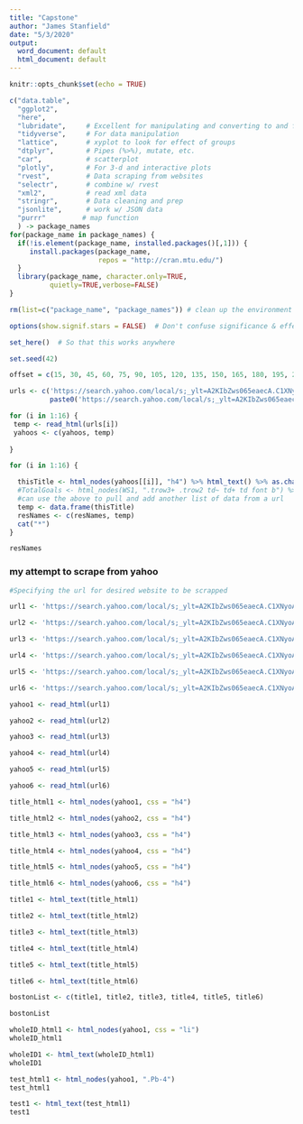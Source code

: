 ```yaml
---
title: "Capstone"
author: "James Stanfield"
date: "5/3/2020"
output:
  word_document: default
  html_document: default
---
```


```r
knitr::opts_chunk$set(echo = TRUE)

c("data.table",
  "ggplot2",
  "here",
  "lubridate",     # Excellent for manipulating and converting to and from 'date' data
  "tidyverse",     # For data manipulation
  "lattice",       # xyplot to look for effect of groups
  "dtplyr",        # Pipes (%>%), mutate, etc.
  "car",           # scatterplot
  "plotly",        # For 3-d and interactive plots
  "rvest",         # Data scraping from websites
  "selectr",       # combine w/ rvest
  "xml2",          # read xml data
  "stringr",       # Data cleaning and prep
  "jsonlite",      # work w/ JSON data
  "purrr"         # map function
  ) -> package_names
for(package_name in package_names) {
  if(!is.element(package_name, installed.packages()[,1])) {
     install.packages(package_name,
                      repos = "http://cran.mtu.edu/")
  }
  library(package_name, character.only=TRUE,
          quietly=TRUE,verbose=FALSE)
}

rm(list=c("package_name", "package_names")) # clean up the environment

options(show.signif.stars = FALSE)  # Don't confuse significance & effect size!

set_here()  # So that this works anywhere

set.seed(42)
```

```r
offset = c(15, 30, 45, 60, 75, 90, 105, 120, 135, 150, 165, 180, 195, 210, 225)

urls <- c('https://search.yahoo.com/local/s;_ylt=A2KIbZws065eaecA.C1XNyoA;_ylu=X3oDMTEyOGE3dmNtBGNvbG8DYmYxBHBvcwMxBHZ0aWQDQjg3NDZfMQRzZWMDc2M-?p=seafood+restaurants&addr=Boston%2C+MA&loc=woeid%3A2367105&fr=mcafee&guce_referrer=aHR0cHM6Ly9zZWFyY2gueWFob28uY29tL3NlYXJjaD9mcj1tY2FmZWUmdHlwZT1FMjExVVMxMDVHMCZwPWJvc3RvbittYStzZWFmb29kK3Jlc3RhdXJhbnRz&guce_referrer_sig=AQAAAIa-95qAeZP62L9EE00TWQp4Hg4S5igVQVtT7N536LnBfGr_LDdgPKjrsNOE3YDvF8Z45gggOiSopqU38TNfN6rMfWW2_kPK2Nk7rEP1PPTsXKt1hjWBaWHC5zxZsq3aRZkLshyjAico43TnxOnA8TuGQUHJCP51HJGuu9BCBM0Z&_guc_consent_skip=1588515671',
          paste0('https://search.yahoo.com/local/s;_ylt=A2KIbZws065eaecA.C1XNyoA;_ylu=X3oDMTEyOGE3dmNtBGNvbG8DYmYxBHBvcwMxBHZ0aWQDQjg3NDZfMQRzZWMDc2M-?p=seafood+restaurants&addr=Boston%2C+MA&loc=woeid%3A2367105&fr=mcafee&guce_referrer=aHR0cHM6Ly9zZWFyY2gueWFob28uY29tL3NlYXJjaD9mcj1tY2FmZWUmdHlwZT1FMjExVVMxMDVHMCZwPWJvc3RvbittYStzZWFmb29kK3Jlc3RhdXJhbnRz&guce_referrer_sig=AQAAAIa-95qAeZP62L9EE00TWQp4Hg4S5igVQVtT7N536LnBfGr_LDdgPKjrsNOE3YDvF8Z45gggOiSopqU38TNfN6rMfWW2_kPK2Nk7rEP1PPTsXKt1hjWBaWHC5zxZsq3aRZkLshyjAico43TnxOnA8TuGQUHJCP51HJGuu9BCBM0Z&_guc_consent_skip=1588515671', '&offset=',  offset))
```

```r
for (i in 1:16) {
 temp <- read_html(urls[i])
 yahoos <- c(yahoos, temp)
  
}
```


```r
for (i in 1:16) {

  thisTitle <- html_nodes(yahoos[[i]], "h4") %>% html_text() %>% as.character()
  #TotalGoals <- html_nodes(WS1, ".trow3+ .trow2 td~ td+ td font b") %>% html_text() %>% as.character()
  #can use the above to pull and add another list of data from a url
  temp <- data.frame(thisTitle)
  resNames <- c(resNames, temp)
  cat("*")
}

resNames
```


### my attempt to scrape from yahoo

```r
#Specifying the url for desired website to be scrapped

url1 <- 'https://search.yahoo.com/local/s;_ylt=A2KIbZws065eaecA.C1XNyoA;_ylu=X3oDMTEyOGE3dmNtBGNvbG8DYmYxBHBvcwMxBHZ0aWQDQjg3NDZfMQRzZWMDc2M-?p=seafood+restaurants&addr=Boston%2C+MA&loc=woeid%3A2367105&fr=mcafee&guce_referrer=aHR0cHM6Ly9zZWFyY2gueWFob28uY29tL3NlYXJjaD9mcj1tY2FmZWUmdHlwZT1FMjExVVMxMDVHMCZwPWJvc3RvbittYStzZWFmb29kK3Jlc3RhdXJhbnRz&guce_referrer_sig=AQAAAIa-95qAeZP62L9EE00TWQp4Hg4S5igVQVtT7N536LnBfGr_LDdgPKjrsNOE3YDvF8Z45gggOiSopqU38TNfN6rMfWW2_kPK2Nk7rEP1PPTsXKt1hjWBaWHC5zxZsq3aRZkLshyjAico43TnxOnA8TuGQUHJCP51HJGuu9BCBM0Z&_guc_consent_skip=1588515671'

url2 <- 'https://search.yahoo.com/local/s;_ylt=A2KIbZws065eaecA.C1XNyoA;_ylu=X3oDMTEyOGE3dmNtBGNvbG8DYmYxBHBvcwMxBHZ0aWQDQjg3NDZfMQRzZWMDc2M-?p=seafood%20restaurants&addr=Boston%2C%20MA&loc=woeid%3A2367105&fr=mcafee&guce_referrer=aHR0cHM6Ly9zZWFyY2gueWFob28uY29tL3NlYXJjaD9mcj1tY2FmZWUmdHlwZT1FMjExVVMxMDVHMCZwPWJvc3RvbittYStzZWFmb29kK3Jlc3RhdXJhbnRz&guce_referrer_sig=AQAAAIa-95qAeZP62L9EE00TWQp4Hg4S5igVQVtT7N536LnBfGr_LDdgPKjrsNOE3YDvF8Z45gggOiSopqU38TNfN6rMfWW2_kPK2Nk7rEP1PPTsXKt1hjWBaWHC5zxZsq3aRZkLshyjAico43TnxOnA8TuGQUHJCP51HJGuu9BCBM0Z&_guc_consent_skip=1588515671&offset=15'

url3 <- 'https://search.yahoo.com/local/s;_ylt=A2KIbZws065eaecA.C1XNyoA;_ylu=X3oDMTEyOGE3dmNtBGNvbG8DYmYxBHBvcwMxBHZ0aWQDQjg3NDZfMQRzZWMDc2M-?p=seafood%20restaurants&addr=Boston%2C%20MA&loc=woeid%3A2367105&fr=mcafee&guce_referrer=aHR0cHM6Ly9zZWFyY2gueWFob28uY29tL3NlYXJjaD9mcj1tY2FmZWUmdHlwZT1FMjExVVMxMDVHMCZwPWJvc3RvbittYStzZWFmb29kK3Jlc3RhdXJhbnRz&guce_referrer_sig=AQAAAIa-95qAeZP62L9EE00TWQp4Hg4S5igVQVtT7N536LnBfGr_LDdgPKjrsNOE3YDvF8Z45gggOiSopqU38TNfN6rMfWW2_kPK2Nk7rEP1PPTsXKt1hjWBaWHC5zxZsq3aRZkLshyjAico43TnxOnA8TuGQUHJCP51HJGuu9BCBM0Z&_guc_consent_skip=1588515671&offset=30'

url4 <- 'https://search.yahoo.com/local/s;_ylt=A2KIbZws065eaecA.C1XNyoA;_ylu=X3oDMTEyOGE3dmNtBGNvbG8DYmYxBHBvcwMxBHZ0aWQDQjg3NDZfMQRzZWMDc2M-?p=seafood%20restaurants&addr=Boston%2C%20MA&loc=woeid%3A2367105&fr=mcafee&guce_referrer=aHR0cHM6Ly9zZWFyY2gueWFob28uY29tL3NlYXJjaD9mcj1tY2FmZWUmdHlwZT1FMjExVVMxMDVHMCZwPWJvc3RvbittYStzZWFmb29kK3Jlc3RhdXJhbnRz&guce_referrer_sig=AQAAAIa-95qAeZP62L9EE00TWQp4Hg4S5igVQVtT7N536LnBfGr_LDdgPKjrsNOE3YDvF8Z45gggOiSopqU38TNfN6rMfWW2_kPK2Nk7rEP1PPTsXKt1hjWBaWHC5zxZsq3aRZkLshyjAico43TnxOnA8TuGQUHJCP51HJGuu9BCBM0Z&_guc_consent_skip=1588515671&offset=45'

url5 <- 'https://search.yahoo.com/local/s;_ylt=A2KIbZws065eaecA.C1XNyoA;_ylu=X3oDMTEyOGE3dmNtBGNvbG8DYmYxBHBvcwMxBHZ0aWQDQjg3NDZfMQRzZWMDc2M-?p=seafood%20restaurants&addr=Boston%2C%20MA&loc=woeid%3A2367105&fr=mcafee&guce_referrer=aHR0cHM6Ly9zZWFyY2gueWFob28uY29tL3NlYXJjaD9mcj1tY2FmZWUmdHlwZT1FMjExVVMxMDVHMCZwPWJvc3RvbittYStzZWFmb29kK3Jlc3RhdXJhbnRz&guce_referrer_sig=AQAAAIa-95qAeZP62L9EE00TWQp4Hg4S5igVQVtT7N536LnBfGr_LDdgPKjrsNOE3YDvF8Z45gggOiSopqU38TNfN6rMfWW2_kPK2Nk7rEP1PPTsXKt1hjWBaWHC5zxZsq3aRZkLshyjAico43TnxOnA8TuGQUHJCP51HJGuu9BCBM0Z&_guc_consent_skip=1588515671&offset=60'

url6 <- 'https://search.yahoo.com/local/s;_ylt=A2KIbZws065eaecA.C1XNyoA;_ylu=X3oDMTEyOGE3dmNtBGNvbG8DYmYxBHBvcwMxBHZ0aWQDQjg3NDZfMQRzZWMDc2M-?p=seafood%20restaurants&addr=Boston%2C%20MA&loc=woeid%3A2367105&fr=mcafee&guce_referrer=aHR0cHM6Ly9zZWFyY2gueWFob28uY29tL3NlYXJjaD9mcj1tY2FmZWUmdHlwZT1FMjExVVMxMDVHMCZwPWJvc3RvbittYStzZWFmb29kK3Jlc3RhdXJhbnRz&guce_referrer_sig=AQAAAIa-95qAeZP62L9EE00TWQp4Hg4S5igVQVtT7N536LnBfGr_LDdgPKjrsNOE3YDvF8Z45gggOiSopqU38TNfN6rMfWW2_kPK2Nk7rEP1PPTsXKt1hjWBaWHC5zxZsq3aRZkLshyjAico43TnxOnA8TuGQUHJCP51HJGuu9BCBM0Z&_guc_consent_skip=1588515671&offset=75'
```




```r
yahoo1 <- read_html(url1)

yahoo2 <- read_html(url2)

yahoo3 <- read_html(url3)

yahoo4 <- read_html(url4)

yahoo5 <- read_html(url5)

yahoo6 <- read_html(url6)
```

```r
title_html1 <- html_nodes(yahoo1, css = "h4")

title_html2 <- html_nodes(yahoo2, css = "h4")

title_html3 <- html_nodes(yahoo3, css = "h4")

title_html4 <- html_nodes(yahoo4, css = "h4")

title_html5 <- html_nodes(yahoo5, css = "h4")

title_html6 <- html_nodes(yahoo6, css = "h4")
```

```r
title1 <- html_text(title_html1)

title2 <- html_text(title_html2)

title3 <- html_text(title_html3)

title4 <- html_text(title_html4)

title5 <- html_text(title_html5)

title6 <- html_text(title_html6)
```

```r
bostonList <- c(title1, title2, title3, title4, title5, title6)

bostonList
```


```r
wholeID_html1 <- html_nodes(yahoo1, css = "li")
wholeID_html1
```

```r
wholeID1 <- html_text(wholeID_html1)
wholeID1
```

```r
test_html1 <- html_nodes(yahoo1, ".Pb-4")
test_html1
```

```r
test1 <- html_text(test_html1)
test1
```







